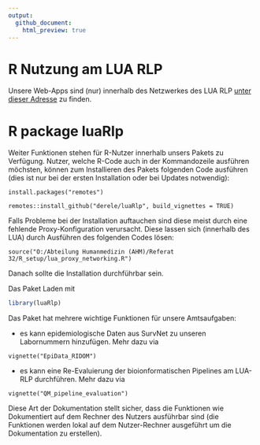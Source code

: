```yaml
---
output:
  github_document:
    html_preview: true
---
```


# R Nutzung am LUA RLP

Unsere Web-Apps sind (nur) innerhalb des Netzwerkes des LUA RLP [unter dieser Adresse](http://srvldap0008.lua.rlp.de:3838/) zu finden.

# R package luaRlp

Weiter Funktionen stehen für R-Nutzer innerhalb unsers Pakets zu Verfügung. 
Nutzer, welche R-Code auch in der Kommandozeile ausführen möchsten, können zum 
Installieren des Pakets folgenden Code ausführen (dies ist nur bei der ersten 
Installation oder bei Updates notwendig):


```
install.packages("remotes")

remotes::install_github("derele/luaRlp", build_vignettes = TRUE)
```

Falls Probleme bei der Installation auftauchen sind diese meist durch eine
fehlende Proxy-Konfiguration verursacht. Diese lassen sich (innerhalb des LUA) 
durch Ausführen des folgenden Codes lösen:

```
source("O:/Abteilung Humanmedizin (AHM)/Referat 32/R_setup/lua_proxy_networking.R")
```

Danach sollte die Installation durchführbar sein. 

Das Paket Laden mit
```r
library(luaRlp)
```

Das Paket hat mehrere wichtige Funktionen für unsere Amtsaufgaben: 

- es kann epidemiologische Daten aus SurvNet zu unseren Labornummern 
hinzufügen. Mehr dazu via

```
vignette("EpiData_RIDOM")
```

- es kann eine Re-Evaluierung der bioionformatischen Pipelines am LUA-RLP 
durchführen. Mehr dazu via

```
vignette("QM_pipeline_evaluation")
```

Diese Art der Dokumentation stellt sicher, dass die Funktionen wie Dokumentiert
auf dem Rechner des Nutzers ausführbar sind (die Funktionen werden lokal auf dem 
Nutzer-Rechner ausgeführt um die Dokumentation zu erstellen). 






